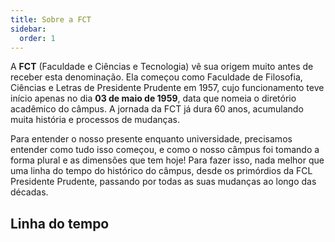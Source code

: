 ```yaml
---
title: Sobre a FCT
sidebar:
  order: 1
---
```



A **FCT** (Faculdade e Ciências e Tecnologia) vê sua origem muito antes de receber esta denominação.
Ela começou como Faculdade de Filosofia, Ciências e Letras de Presidente Prudente em 1957,
cujo funcionamento teve início apenas no dia **03 de maio de 1959**, data que nomeia o diretório acadêmico do câmpus.
A jornada da FCT já dura 60 anos, acumulando muita história e processos de mudanças.

Para entender o nosso presente enquanto universidade, precisamos entender como tudo isso começou,
e como o nosso câmpus foi tomando a forma plural e as dimensões que tem hoje!
Para fazer isso, nada melhor que uma linha do tempo do histórico do câmpus,
desde os primórdios da FCL Presidente Prudente, passando por todas as suas mudanças ao longo das décadas.

## Linha do tempo

<Timeline />
